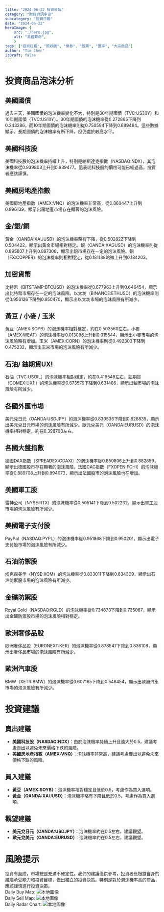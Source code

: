 ```yaml
---
title: "2024-06-22 投資日報"
category: "財經資訊宇宙"
subcategory: "投資日報"
date: "2024-06-22"
heroImage: {
    src: "./hero.jpg",
    alt: "易經算命",
    }
tags: ["投資日報", "照妖鏡", "債券", "股票", "匯率", "大宗商品"]
author: "Tim Chen"
isDraft: false
---
```

# 投資商品泡沫分析

## 美國國債
過去三天，美國國債的泡沫機率變化不大，特別是30年期國債（TVC:US30Y）和10年期國債（TVC:US10Y）。30年期國債的泡沫機率從0.272865下降到0.243286，而10年期國債的泡沫機率則從0.750594下降到0.689494。這些數據顯示，長期國債的泡沫機率有所下降，但仍處於較高水平。

## 美國科技股
美國科技股的泡沫機率持續上升，特別是納斯達克指數（NASDAQ:NDX），其泡沫機率從0.939803上升到0.939477。這表明科技股的價格可能已經過高，投資者應該謹慎。

## 美國房地產指數
美國房地產指數（AMEX:VNQ）的泡沫機率非常高，從0.860447上升到0.896139，顯示出房地產市場存在顯著的泡沫風險。

## 金/銀/銅
黃金（OANDA:XAUUSD）的泡沫機率略有下降，從0.502822下降到0.504422，顯示出黃金市場相對穩定。銀（OANDA:XAGUSD）的泡沫機率則從0.895807上升到0.897308，顯示出銀市場存在一定的泡沫風險。銅（FX:COPPER）的泡沫機率則相對穩定，從0.181188略微上升到0.184203。

## 加密貨幣
比特幣（BITSTAMP:BTCUSD）的泡沫機率從0.677963上升到0.646454，顯示出比特幣市場存在一定的泡沫風險。以太坊（BINANCE:ETHUSD）的泡沫機率則從0.956126下降到0.950470，顯示出以太坊市場的泡沫風險有所減少。

## 黃豆 / 小麥 / 玉米
黃豆（AMEX:SOYB）的泡沫機率相對穩定，約在0.503560左右。小麥（AMEX:WEAT）的泡沫機率從0.013096上升到0.015544，顯示出小麥市場的泡沫風險略有增加。玉米（AMEX:CORN）的泡沫機率則從0.492303下降到0.475232，顯示出玉米市場的泡沫風險有所減少。

## 石油/ 鈾期貨UX!
石油（TVC:USOIL）的泡沫機率相對穩定，約在0.419549左右。鈾期貨（COMEX:UX1!）的泡沫機率從0.673579下降到0.631486，顯示出鈾市場的泡沫風險有所減少。

## 各國外匯市場
美元兌日元（OANDA:USDJPY）的泡沫機率從0.830536下降到0.828835，顯示出美元兌日元市場的泡沫風險有所減少。歐元兌美元（OANDA:EURUSD）的泡沫機率相對穩定，約在0.398700左右。

## 各國大盤指數
德國DAX指數（SPREADEX:GDAXI）的泡沫機率從0.850806上升到0.882859，顯示出德國股市存在顯著的泡沫風險。法國CAC指數（FXOPEN:FCHI）的泡沫機率從0.889708上升到0.894073，顯示出法國股市的泡沫風險也在增加。

## 美國軍工股
雷神公司（NYSE:RTX）的泡沫機率從0.505141下降到0.502232，顯示出軍工股市場的泡沫風險有所減少。

## 美國電子支付股
PayPal（NASDAQ:PYPL）的泡沫機率從0.951868下降到0.950201，顯示出電子支付股市場的泡沫風險有所減少。

## 石油防禦股
埃克森美孚（NYSE:XOM）的泡沫機率從0.833011下降到0.834309，顯示出石油防禦股市場的泡沫風險有所減少。

## 金礦防禦股
Royal Gold（NASDAQ:RGLD）的泡沫機率從0.734873下降到0.735087，顯示出金礦防禦股市場的泡沫風險相對穩定。

## 歐洲奢侈品股
歐洲奢侈品股（EURONEXT:KER）的泡沫機率從0.878547下降到0.836108，顯示出奢侈品市場的泡沫風險有所減少。

## 歐洲汽車股
BMW（XETR:BMW）的泡沫機率從0.607165下降到0.548454，顯示出歐洲汽車市場的泡沫風險有所減少。

# 投資建議

## 賣出建議
- **美國科技股（NASDAQ:NDX）**：由於泡沫機率持續上升且遠大於0.5，建議考慮賣出以避免未來價格下跌的風險。
- **美國房地產指數（AMEX:VNQ）**：泡沫機率非常高，建議考慮賣出以避免未來價格下跌的風險。

## 買入建議
- **黃豆（AMEX:SOYB）**：泡沫機率相對穩定且低於0.5，考慮作為買入選項。
- **黃金（OANDA:XAUUSD）**：泡沫機率略有下降且低於0.5，考慮作為買入選項。

## 觀望建議
- **美元兌日元（OANDA:USDJPY）**：泡沫機率約在0.5左右，建議觀望。
- **歐元兌美元（OANDA:EURUSD）**：泡沫機率約在0.5左右，建議觀望。

# 風險提示

投資有風險，市場總是充滿不確定性。我們的建議僅供參考，投資者應根據自身的風險承受能力和投資目標，做出獨立的投資決策。特別是對於泡沫機率高的商品，應該謹慎進行投資決策。
<br />
Daily Buy Map:
![本地圖像](./buyMap.svg)
<br />
Daily Sell Map:
![本地圖像](./sellMap.svg)
<br />
Daily Radar Chart:
![本地圖像](./radar.svg)
<br />
